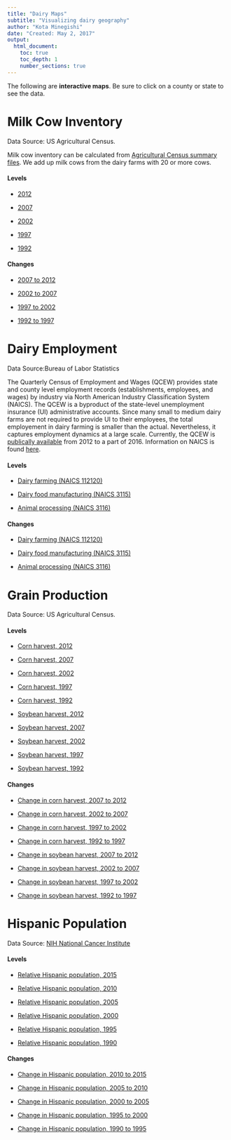 ```yaml
---
title: "Dairy Maps"
subtitle: "Visualizing dairy geography"
author: "Kota Minegishi"
date: "Created: May 2, 2017"
output: 
  html_document:
    toc: true
    toc_depth: 1
    number_sections: true
---
```


The following are **interactive maps**. Be sure to click on a county or state to see the data.   

# Milk Cow Inventory 
Data Source: US Agricultural Census.

Milk cow inventory can be calculated from  [Agricultural Census summary files]("http://www.icpsr.umich.edu/icpsrweb/ICPSR/studies/35206). We add up milk cows from the dairy farms with 20 or more cows. 

#### Levels {-}

* <a href="html/cow_inventory_2012.html" target="_blank" >2012</a>

* <a href="html/cow_inventory_2007.html" target="_blank" >2007</a>

* <a href="html/cow_inventory_2002.html" target="_blank" >2002</a>

* <a href="html/cow_inventory_1997.html" target="_blank" >1997</a>

* <a href="html/cow_inventory_1992.html" target="_blank" >1992</a>


#### Changes {-}

* <a href="html/change_cow_inventory_2007_2012.html" target="_blank" >2007 to 2012</a>

* <a href="html/change_cow_inventory_2007_2012.html" target="_blank" >2002 to 2007</a>

* <a href="html/change_cow_inventory_2007_2012.html" target="_blank" >1997 to 2002</a>

* <a href="html/change_cow_inventory_2007_2012.html" target="_blank" >1992 to 1997</a>


# Dairy Employment
Data Source:Bureau of Labor Statistics

The Quarterly Census of Employment and Wages (QCEW) provides state and county level employment records (establishments, employees, and wages) by industry via North American Industry Classification System (NAICS). The QCEW is a byproduct of the state-level unemployment insurance (UI) administrative accounts. Since many small to medium dairy farms are not required to provide UI to their employees, the total employement in dairy farming is smaller than the actual. Nevertheless, it captures employment dynamics at a large scale. Currently, the QCEW is [publically available](https://data.bls.gov/cew/doc/access/csv_data_slices.htm)  from 2012 to a part of 2016. Information on NAICS is found [here](https://classcodes.com/naics-4-digit-industry-group-code-list/). 

#### Levels {-}

* <a href="html/employment_dairy_farming.html" target="_blank" >Dairy farming (NAICS 112120)</a>

* <a href="html/employment_dairy_food_mf.html" target="_blank" >Dairy food manufacturing (NAICS 3115)</a>

* <a href="html/employment_animal_processing.html" target="_blank" >Animal processing (NAICS 3116)</a>

#### Changes {-}

* <a href="html/employment_change_dairy_farming.html" target="_blank" >Dairy farming (NAICS 112120)</a>

* <a href="html/employment_change_dairy_food_mf.html" target="_blank" >Dairy food manufacturing (NAICS 3115)</a>

* <a href="html/employment_change_animal_processing.html" target="_blank" >Animal processing (NAICS 3116)</a>

# Grain Production
Data Source: US Agricultural Census.

#### Levels {-}

* <a href="html/harvest_corn_2012.html" target="_blank" >Corn harvest, 2012</a>

* <a href="html/harvest_corn_2007.html" target="_blank" >Corn harvest, 2007</a>

* <a href="html/harvest_corn_2002.html" target="_blank" >Corn harvest, 2002</a>

* <a href="html/harvest_corn_1997.html" target="_blank" >Corn harvest, 1997</a>

* <a href="html/harvest_corn_1992.html" target="_blank" >Corn harvest, 1992</a>

* <a href="html/harvest_soybean_2012.html" target="_blank" >Soybean harvest, 2012</a>

* <a href="html/harvest_soybean_2007.html" target="_blank" >Soybean harvest, 2007</a>

* <a href="html/harvest_soybean_2002.html" target="_blank" >Soybean harvest, 2002</a>

* <a href="html/harvest_soybean_1997.html" target="_blank" >Soybean harvest, 1997</a>

* <a href="html/harvest_soybean_1992.html" target="_blank" >Soybean harvest, 1992</a>

#### Changes {-}

* <a href="html/change_harvest_corn_2007_2012.html" target="_blank" >Change in corn harvest, 2007 to 2012</a>

* <a href="html/change_harvest_corn_2002_2007.html" target="_blank" >Change in corn harvest, 2002 to 2007</a>

* <a href="html/change_harvest_corn_1997_2002.html" target="_blank" >Change in corn harvest, 1997 to 2002</a>

* <a href="html/change_harvest_corn_1992_1997.html" target="_blank" >Change in corn harvest, 1992 to 1997</a>

* <a href="html/change_harvest_soybean_2007_2012.html" target="_blank" >Change in soybean harvest, 2007 to 2012</a>

* <a href="html/change_harvest_soybean_2002_2007.html" target="_blank" >Change in soybean harvest, 2002 to 2007</a>

* <a href="html/change_harvest_soybean_1997_2002.html" target="_blank" >Change in soybean harvest, 1997 to 2002</a>

* <a href="html/change_harvest_soybean_1992_1997.html" target="_blank" >Change in soybean harvest, 1992 to 1997</a>



# Hispanic Population
Data Source: [NIH National Cancer Institute](https://seer.cancer.gov/popdata/download.html)


#### Levels {-}

* <a href="html/hispanic_pop_2015.html" target="_blank" >Relative Hispanic population, 2015</a>

* <a href="html/hispanic_pop_2010.html" target="_blank" >Relative Hispanic population, 2010</a>

* <a href="html/hispanic_pop_2005.html" target="_blank" >Relative Hispanic population, 2005</a>

* <a href="html/hispanic_pop_2000.html" target="_blank" >Relative Hispanic population, 2000</a>

* <a href="html/hispanic_pop_1995.html" target="_blank" >Relative Hispanic population, 1995</a>

* <a href="html/hispanic_pop_1990.html" target="_blank" >Relative Hispanic population, 1990</a>

#### Changes {-}


* <a href="html/change_hispanic_pop_2015.html" target="_blank" >Change in Hispanic population, 2010 to 2015</a>

* <a href="html/change_hispanic_pop_2010.html" target="_blank" >Change in Hispanic population, 2005 to 2010</a>

* <a href="html/change_hispanic_pop_2005.html" target="_blank" >Change in Hispanic population, 2000 to 2005</a>

* <a href="html/change_hispanic_pop_2000.html" target="_blank" >Change in Hispanic population, 1995 to 2000</a>

* <a href="html/change_hispanic_pop_1995.html" target="_blank" >Change in Hispanic population, 1990 to 1995</a>




